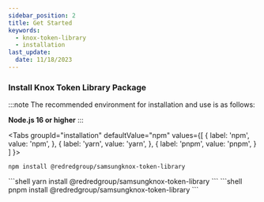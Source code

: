 ```yaml
---
sidebar_position: 2
title: Get Started
keywords:
  - knox-token-library
  - installation
last_update:
  date: 11/18/2023
---
```




### Install Knox Token Library Package

:::note
The recommended environment for installation and use is as follows:

**Node.js 16 or higher**
:::


<Tabs
  groupId="installation"
  defaultValue="npm"
  values={[
    { label: 'npm', value: 'npm', },
    { label: 'yarn', value: 'yarn', },
    { label: 'pnpm', value: 'pnpm', }
  ]
}>
<TabItem value="npm">
```shell
npm install @redredgroup/samsungknox-token-library
```
</TabItem>

<TabItem value="yarn">
```shell
yarn install @redredgroup/samsungknox-token-library
```
</TabItem>

<TabItem value="pnpm">
```shell
pnpm install @redredgroup/samsungknox-token-library
```
</TabItem>
</Tabs>